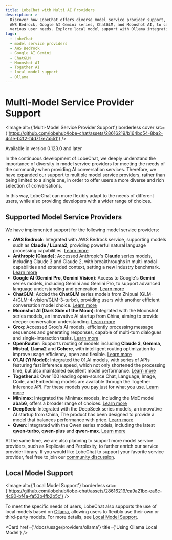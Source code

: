 ```yaml
---
title: LobeChat with Multi AI Providers
description: >-
  Discover how LobeChat offers diverse model service provider support, including
  AWS Bedrock, Google AI Gemini series, ChatGLM, and Moonshot AI, to cater to
  various user needs. Explore local model support with Ollama integration.
tags:
  - LobeChat
  - model service providers
  - AWS Bedrock
  - Google AI Gemini
  - ChatGLM
  - Moonshot AI
  - Together AI
  - local model support
  - Ollama
---
```


# Multi-Model Service Provider Support

<Image alt={'Multi-Model Service Provider Support'} borderless cover src={'https://github.com/lobehub/lobe-chat/assets/28616219/b164bc54-8ba2-4c1e-b2f2-f4d7f7e7a551'} />

<Callout>Available in version 0.123.0 and later</Callout>

In the continuous development of LobeChat, we deeply understand the importance of diversity in model service providers for meeting the needs of the community when providing AI conversation services. Therefore, we have expanded our support to multiple model service providers, rather than being limited to a single one, in order to offer users a more diverse and rich selection of conversations.

In this way, LobeChat can more flexibly adapt to the needs of different users, while also providing developers with a wider range of choices.

## Supported Model Service Providers

We have implemented support for the following model service providers:

- **AWS Bedrock**: Integrated with AWS Bedrock service, supporting models such as **Claude / LLama2**, providing powerful natural language processing capabilities. [Learn more](https://aws.amazon.com/cn/bedrock)
- **Anthropic (Claude)**: Accessed Anthropic's **Claude** series models, including Claude 3 and Claude 2, with breakthroughs in multi-modal capabilities and extended context, setting a new industry benchmark. [Learn more](https://www.anthropic.com/claude)
- **Google AI (Gemini Pro, Gemini Vision)**: Access to Google's **Gemini** series models, including Gemini and Gemini Pro, to support advanced language understanding and generation. [Learn more](https://deepmind.google/technologies/gemini/)
- **ChatGLM**: Added the **ChatGLM** series models from Zhipuai (GLM-4/GLM-4-vision/GLM-3-turbo), providing users with another efficient conversation model choice. [Learn more](https://www.zhipuai.cn/)
- **Moonshot AI (Dark Side of the Moon)**: Integrated with the Moonshot series models, an innovative AI startup from China, aiming to provide deeper conversation understanding. [Learn more](https://www.moonshot.cn/)
- **Groq**: Accessed Groq's AI models, efficiently processing message sequences and generating responses, capable of multi-turn dialogues and single-interaction tasks. [Learn more](https://groq.com/)
- **OpenRouter**: Supports routing of models including **Claude 3**, **Gemma**, **Mistral**, **Llama2** and **Cohere**, with intelligent routing optimization to improve usage efficiency, open and flexible. [Learn more](https://openrouter.ai/)
- **01.AI (Yi Model)**: Integrated the 01.AI models, with series of APIs featuring fast inference speed, which not only shortened the processing time, but also maintained excellent model performance. [Learn more](https://01.ai/)
- **Together.ai**: Over 100 leading open-source Chat, Language, Image, Code, and Embedding models are available through the Together Inference API. For these models you pay just for what you use. [Learn more](https://www.together.ai/)
- **Minimax**: Integrated the Minimax models, including the MoE model **abab6**, offers a broader range of choices. [Learn more](https://www.minimaxi.com/)
- **DeepSeek**: Integrated with the DeepSeek series models, an innovative AI startup from China, The product has been designed to provide a model that balances performance with price. [Learn more](https://www.deepseek.com/)
- **Qwen**: Integrated with the Qwen series models, including the latest **qwen-turbo**, **qwen-plus** and **qwen-max**. [Learn more](https://help.aliyun.com/zh/dashscope/developer-reference/model-introduction)

At the same time, we are also planning to support more model service providers, such as Replicate and Perplexity, to further enrich our service provider library. If you would like LobeChat to support your favorite service provider, feel free to join our [community discussion](https://github.com/lobehub/lobe-chat/discussions/1284).

## Local Model Support

<Image alt={'Local Model Support'} borderless src={'https://github.com/lobehub/lobe-chat/assets/28616219/ca9a21bc-ea6c-4c90-bf4a-fa53b4fb2b5c'} />

To meet the specific needs of users, LobeChat also supports the use of local models based on [Ollama](https://ollama.ai), allowing users to flexibly use their own or third-party models. For more details, see [Local Model Support](/docs/usage/features/local-llm).

<Cards>
  <Card href={'/docs/usage/providers'} title={'Using Multiple Model Providers'} />

  <Card href={'/docs/usage/providers/ollama'} title={'Using Ollama Local Model'} />
</Cards>
